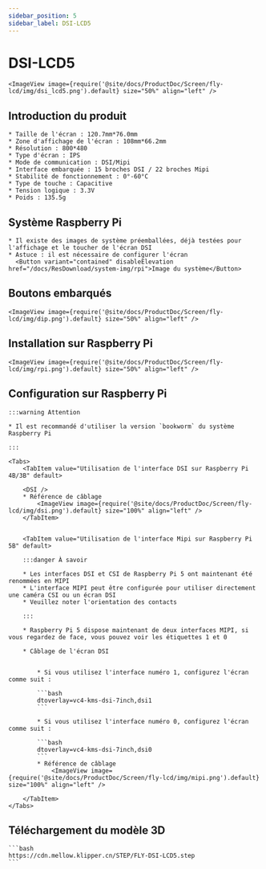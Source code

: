```yaml
---
sidebar_position: 5
sidebar_label: DSI-LCD5
---
```







# DSI-LCD5

    <ImageView image={require('@site/docs/ProductDoc/Screen/fly-lcd/img/dsi_lcd5.png').default} size="50%" align="left" />

## Introduction du produit

    * Taille de l'écran : 120.7mm*76.0mm
    * Zone d'affichage de l'écran : 108mm*66.2mm
    * Résolution : 800*480
    * Type d'écran : IPS
    * Mode de communication : DSI/Mipi
    * Interface embarquée : 15 broches DSI / 22 broches Mipi
    * Stabilité de fonctionnement : 0°-60°C
    * Type de touche : Capacitive
    * Tension logique : 3.3V
    * Poids : 135.5g

## Système Raspberry Pi
    * Il existe des images de système préemballées, déjà testées pour l'affichage et le toucher de l'écran DSI
    * Astuce : il est nécessaire de configurer l'écran
      <Button variant="contained" disableElevation href="/docs/ResDownload/system-img/rpi">Image du système</Button>

## Boutons embarqués

    <ImageView image={require('@site/docs/ProductDoc/Screen/fly-lcd/img/dip.png').default} size="50%" align="left" />

## Installation sur Raspberry Pi

    <ImageView image={require('@site/docs/ProductDoc/Screen/fly-lcd/img/rpi.png').default} size="50%" align="left" />

## Configuration sur Raspberry Pi

    :::warning Attention

    * Il est recommandé d'utiliser la version `bookworm` du système Raspberry Pi

    :::

    <Tabs>
        <TabItem value="Utilisation de l'interface DSI sur Raspberry Pi 4B/3B" default>
        
        <DSI />
        * Référence de câblage
            <ImageView image={require('@site/docs/ProductDoc/Screen/fly-lcd/img/dsi.png').default} size="100%" align="left" />
        </TabItem>


        <TabItem value="Utilisation de l'interface Mipi sur Raspberry Pi 5B" default>

        :::danger À savoir

        * Les interfaces DSI et CSI de Raspberry Pi 5 ont maintenant été renommées en MIPI
        * L'interface MIPI peut être configurée pour utiliser directement une caméra CSI ou un écran DSI
        * Veuillez noter l'orientation des contacts

        :::

        * Raspberry Pi 5 dispose maintenant de deux interfaces MIPI, si vous regardez de face, vous pouvez voir les étiquettes 1 et 0

        * Câblage de l'écran DSI


            * Si vous utilisez l'interface numéro 1, configurez l'écran comme suit :

            ```bash
            dtoverlay=vc4-kms-dsi-7inch,dsi1
            ```

            * Si vous utilisez l'interface numéro 0, configurez l'écran comme suit :

            ```bash
            dtoverlay=vc4-kms-dsi-7inch,dsi0
            ```
            * Référence de câblage
                <ImageView image={require('@site/docs/ProductDoc/Screen/fly-lcd/img/mipi.png').default} size="100%" align="left" />

        </TabItem>
    </Tabs>


## Téléchargement du modèle 3D

    ```bash
    https://cdn.mellow.klipper.cn/STEP/FLY-DSI-LCD5.step
    ```